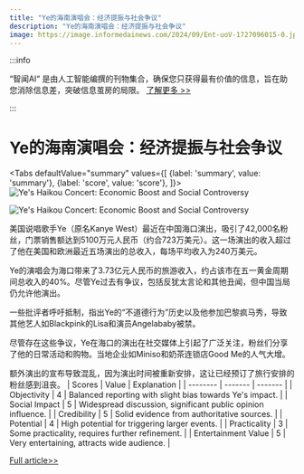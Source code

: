 ```yaml
---
title: "Ye的海南演唱会：经济提振与社会争议"
description: "Ye的海南演唱会：经济提振与社会争议"
image: https://image.informedainews.com/2024/09/Ent-uoV-1727096015-0.jpg
---
```



:::info

“智闻AI“ 是由人工智能编撰的刊物集合，确保您只获得最有价值的信息，旨在助您消除信息差，突破信息茧房的局限。  [了解更多 >>](/)

:::

# Ye的海南演唱会：经济提振与社会争议


<Tabs
	defaultValue="summary"
	values={[
	{label: 'summary', value: 'summary'},
	{label: 'score', value: 'score'},
]}>
<TabItem value="summary">
<img
  src="https://image.informedainews.com/2024/09/Ent-uoV-1727096015-0.jpg"
  alt="Ye's Haikou Concert: Economic Boost and Social Controversy"
/>

<img
  src="https://image.informedainews.com/2024/09/Ent-5AC-1727096015-1.jpg"
  alt="Ye's Haikou Concert: Economic Boost and Social Controversy"
/>



美国说唱歌手Ye（原名Kanye West）最近在中国海口演出，吸引了42,000名粉丝，门票销售额达到5100万元人民币（约合723万美元）。这一场演出的收入超过了他在美国和欧洲最近五场演出的总收入，每场平均收入为240万美元。

Ye的演唱会为海口带来了3.73亿元人民币的旅游收入，约占该市在五一黄金周期间总收入的40%。尽管Ye过去有争议，包括反犹太言论和其他丑闻，但中国当局仍允许他演出。

一些批评者呼吁抵制，指出Ye的“不道德行为”历史以及他参加巴黎疯马秀，导致其他艺人如Blackpink的Lisa和演员Angelababy被禁。

尽管存在这些争议，Ye在海口的演出在社交媒体上引起了广泛关注，粉丝们分享了他的日常活动和购物。当地企业如Miniso和奶茶连锁店Good Me的人气大增。

额外演出的宣布导致混乱，因为演出时间被重新安排，这让已经预订了旅行安排的粉丝感到沮丧。
</TabItem>
<TabItem value="score">
	| Scores     | Value   | Explanation |
	| -------- | ------- | ------- |
	| Objectivity  | 4    | Balanced reporting with slight bias towards Ye's impact.    |
	| Social Impact | 5     | Widespread discussion, significant public opinion influence.    |
	| Credibility    | 5    | Solid evidence from authoritative sources.    |
	| Potential    | 4    | High potential for triggering larger events.    |
	| Practicality    | 3    | Some practicality, requires further refinement.    |
	| Entertainment Value    | 5    | Very entertaining, attracts wide audience.    |
</TabItem>
</Tabs>

[Full article>>](https://asia.nikkei.com/Business/Media-Entertainment/U.S.-rapper-Ye-s-China-concerts-bring-a-windfall-and-a-little-chaos)
